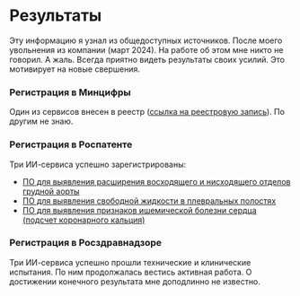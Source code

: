# Результаты

Эту информацию я узнал из общедоступных источников. После моего увольнения из компании (март 2024). На работе об этом мне никто не говорил. А жаль. Всегда приятно видеть результаты своих усилий. Это мотивирует на новые свершения.

### Регистрация в Минцифры

Один из сервисов внесен в реестр ([ссылка на реестровую запись](https://reestr.digital.gov.ru/reestr/1910660/)). По другим не знаю.

### Регистрация в Роспатенте

Три ИИ-сервиса успешно зарегистрированы:

- [ПО для выявления расширения восходящего и нисходящего отделов грудной аорты](https://new.fips.ru/registers-doc-view/fips_servlet?DB=EVM&DocNumber=2023683735&TypeFile=html)
- [ПО для выявления свободной жидкости в плевральных полостях](https://new.fips.ru/registers-doc-view/fips_servlet?DB=EVM&DocNumber=2023683736&TypeFile=html)
- [ПО для выявления признаков ишемической болезни сердца (подсчет коронарного кальция)](https://new.fips.ru/registers-doc-view/fips_servlet?DB=EVM&DocNumber=2023683737&TypeFile=html)

### Регистрация в Росздравнадзоре

Три ИИ-сервиса успешно прошли технические и клинические испытания. По ним продолжалась вестись активная работа. О достижении конечного результата мне доподлинно не известно.
